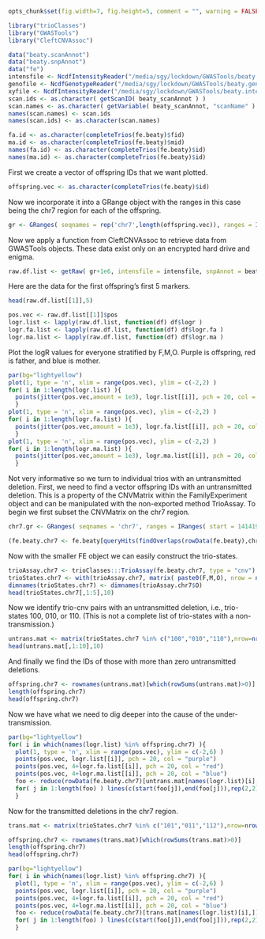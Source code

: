 ```r
opts_chunk$set(fig.width=7, fig.height=5, comment = "", warning = FALSE, tidy = TRUE, highlight = TRUE, fig.path = 'figures/', dev = 'png', background = 'red', width = 100)
```
```r
library("trioClasses")
library("GWASTools")
library("CleftCNVAssoc")
```
```r
data("beaty.scanAnnot")
data("beaty.snpAnnot")
data("fe")
intensfile <- NcdfIntensityReader("/media/sgy/lockdown/GWASTools/beaty.intensity.nc")
genofile <- NcdfGenotypeReader("/media/sgy/lockdown/GWASTools/beaty.geno.nc")
xyfile <- NcdfIntensityReader("/media/sgy/lockdown/GWASTools/beaty.intensity.xy.nc")
scan.ids <- as.character( getScanID( beaty_scanAnnot ) )
scan.names <- as.character( getVariable( beaty_scanAnnot, "scanName" ) )
names(scan.names) <- scan.ids
names(scan.ids) <- as.character(scan.names)
```

```r
fa.id <- as.character(completeTrios(fe.beaty)$fid)
ma.id <- as.character(completeTrios(fe.beaty)$mid)
names(fa.id) <- as.character(completeTrios(fe.beaty)$id)
names(ma.id) <- as.character(completeTrios(fe.beaty)$id)
```
First we create a vector of offspring IDs that we want plotted.
```r
offspring.vec <- as.character(completeTrios(fe.beaty)$id)
```
Now we incorporate it into a GRange object with the ranges in this case being the chr7 region for each of the offspring.
```r
gr <- GRanges( seqnames = rep('chr7',length(offspring.vec)), ranges = IRanges( start = 141419097, end = 141441259), id = offspring.vec )
```
Now we apply a function from CleftCNVAssoc to retrieve data from GWASTools objects.  These data exist only on an encrypted hard drive and enigma.
```r
raw.df.list <- getRaw( gr+1e6, intensfile = intensfile, snpAnnot = beaty_snpAnnot, scan.id = scan.ids, fa.id = fa.id, ma.id = ma.id, genofile = genofile, xyfile = xyfile )
```
Here are the data for the first offspring's first 5 markers.
```r
head(raw.df.list[[1]],5)
```

```r
pos.vec <- raw.df.list[[1]]$pos
logr.list <- lapply(raw.df.list, function(df) df$logr )
logr.fa.list <- lapply(raw.df.list, function(df) df$logr.fa )
logr.ma.list <- lapply(raw.df.list, function(df) df$logr.ma )
```
Plot the logR values for everyone stratified by F,M,O.  Purple is offspring, red is father, and blue is mother.
```r
par(bg="lightyellow")
plot(1, type = 'n', xlim = range(pos.vec), ylim = c(-2,2) )
for( i in 1:length(logr.list) ){
  points(jitter(pos.vec,amount = 1e3), logr.list[[i]], pch = 20, col = "purple")
  }
plot(1, type = 'n', xlim = range(pos.vec), ylim = c(-2,2) )
for( i in 1:length(logr.fa.list) ){
  points(jitter(pos.vec,amount = 1e3), logr.fa.list[[i]], pch = 20, col = "red")
  }
plot(1, type = 'n', xlim = range(pos.vec), ylim = c(-2,2) )
for( i in 1:length(logr.ma.list) ){
  points(jitter(pos.vec,amount = 1e3), logr.ma.list[[i]], pch = 20, col = "blue")
  }
```
Not very informative so we turn to individual trios with an untransmitted deletion. First, we need to find a vector offspring IDs with an untransmitted deletion.  This is a property of the CNVMatrix within the FamilyExperiment object and can be manipulated with the non-exported method TrioAssay.  To begin we first subset the CNVMatrix on the chr7 region.
```r
chr7.gr <- GRanges( seqnames = 'chr7', ranges = IRanges( start = 141419097, end = 141441259))

(fe.beaty.chr7 <- fe.beaty[queryHits(findOverlaps(rowData(fe.beaty),chr7.gr))])
```
Now with the smaller FE object we can easily construct the trio-states.
```r
trioAssay.chr7 <- trioClasses:::TrioAssay(fe.beaty.chr7, type = "cnv")
trioStates.chr7 <- with(trioAssay.chr7, matrix( paste0(F,M,O), nrow = nrow(O), ncol = ncol(O)))
dimnames(trioStates.chr7) <- dimnames(trioAssay.chr7$O)
head(trioStates.chr7[,1:5],10)
```
Now we identify trio-cnv pairs with an untransmitted deletion, i.e., trio-states 100, 010, or 110.  (This is not a complete list of trio-states with a non-transmission.)
```r
untrans.mat <- matrix(trioStates.chr7 %in% c("100","010","110"),nrow=nrow(trioStates.chr7),ncol=ncol(trioStates.chr7),byrow=FALSE,dimnames=dimnames(trioStates.chr7))
head(untrans.mat[,1:10],10)
```
And finally we find the IDs of those with more than zero untransmitted deletions.
```r
offspring.chr7 <- rownames(untrans.mat)[which(rowSums(untrans.mat)>0)]
length(offspring.chr7)
head(offspring.chr7)
```
Now we have what we need to dig deeper into the cause of the under-transmission.
```r
par(bg="lightyellow")
for( i in which(names(logr.list) %in% offspring.chr7) ){
  plot(1, type = 'n', xlim = range(pos.vec), ylim = c(-2,6) )
  points(pos.vec, logr.list[[i]], pch = 20, col = "purple")
  points(pos.vec, 4+logr.fa.list[[i]], pch = 20, col = "red")
  points(pos.vec, 4+logr.ma.list[[i]], pch = 20, col = "blue")
  foo <- reduce(rowData(fe.beaty.chr7)[untrans.mat[names(logr.list)[i],]])
  for( j in 1:length(foo) ) lines(c(start(foo[j]),end(foo[j])),rep(2,2), lwd = 2, col = "red")
  }
```
Now for the transmitted deletions in the chr7 region.
```r
trans.mat <- matrix(trioStates.chr7 %in% c("101","011","112"),nrow=nrow(trioStates.chr7),ncol=ncol(trioStates.chr7),byrow=FALSE,dimnames=dimnames(trioStates.chr7))
```
```r
offspring.chr7 <- rownames(trans.mat)[which(rowSums(trans.mat)>0)]
length(offspring.chr7)
head(offspring.chr7)
```
```r
par(bg="lightyellow")
for( i in which(names(logr.list) %in% offspring.chr7) ){
  plot(1, type = 'n', xlim = range(pos.vec), ylim = c(-2,6) )
  points(pos.vec, logr.list[[i]], pch = 20, col = "purple")
  points(pos.vec, 4+logr.fa.list[[i]], pch = 20, col = "red")
  points(pos.vec, 4+logr.ma.list[[i]], pch = 20, col = "blue")
  foo <- reduce(rowData(fe.beaty.chr7)[trans.mat[names(logr.list)[i],]])
  for( j in 1:length(foo) ) lines(c(start(foo[j]),end(foo[j])),rep(2,2), lwd = 2, col = "purple")
  }
```
